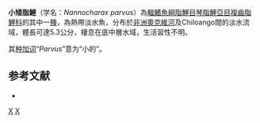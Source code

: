 {{Speciesbox 
| taxon = Nannocharax parvus
| status = LC
| status_system = IUCN3.1
| authority =  [[Pellegrin|Pellegrin]], 1906
| synonyms = *''Nannocharax parvus maculata'' ''Pellegrin, 1924''
}}
'''小矮脂鯉'''（学名：''Nannocharax parvus''）為[[輻鰭魚綱|輻鰭魚綱]][[脂鯉目|脂鯉目]][[琴脂鯉亞目|琴脂鯉亞目]][[複齒脂鯉科|複齒脂鯉科]]的其中一[[種|種]]，為熱帶淡水魚，分布於[[非洲|非洲]][[奧克維河|奧克維河]]及Chiloango間的淡水流域，體長可達5.3公分，棲息在底中層水域，生活習性不明。

其[[种加词|种加词]]“''Parvus''”意为“小的”。

==参考文献==
{{refbegin}}
*{{FishBase_species|genus=Nannocharax|species=parvus|year=2014|month=2}}
{{refend}}

{{Taxonbar|from=Q905738}}

[[Category:矮脂鯉屬|X]]
[[Category:1906年描述的鱼类|X]]


{{魚類小作品}}